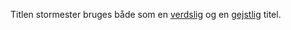 {{title:Stormester}}
{{author:Laura Holmegaard}}
{{timestamp:2009-10-03T16:25:16Z}}
{{copyright:Stormester}}
Titlen stormester bruges både som en [[stormester (verdslig)|verdslig]] og en [[stormester (gejstlig)|gejstlig]] titel.